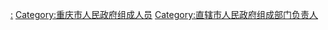 [[Category:重庆市人民政府组成部门|:]]
[[Category:重庆市人民政府组成人员|Category:重庆市人民政府组成人员]]
[[Category:直辖市人民政府组成部门负责人|Category:直辖市人民政府组成部门负责人]]